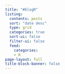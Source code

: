 ```yaml
---
title: "#blogR"
listing:
  contents: posts
  sort: "date desc"
  type: grid
  categories: true
  sort-ui: false
  filter-ui: false
  feed: 
    categories:
    - R
page-layout: full
title-block-banner: false
---
```




